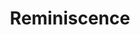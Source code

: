 ---
title: Reminiscence
width: 130
height: 90
image: https://eu2.contabostorage.com/b5fca1793241407290cf2335ba076411:assets/personaloutput/520-reminiscence.jpg
price: 2500
---